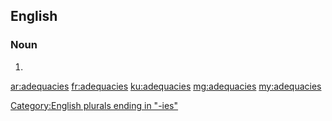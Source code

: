 ==English==

===Noun===
{{head|en|noun plural form}}

# {{plural of|adequacy|lang=en}}

[[Category:English plurals ending in "-ies"]]

[[ar:adequacies]]
[[fr:adequacies]]
[[ku:adequacies]]
[[mg:adequacies]]
[[my:adequacies]]